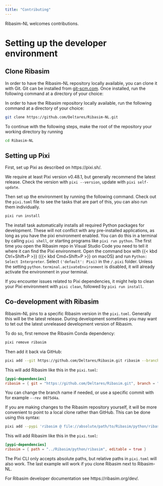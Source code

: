 ```yaml
---
title: "Contributing"
---
```


Ribasim-NL welcomes contributions.

# Setting up the developer environment

## Clone Ribasim

In order to have the Ribasim-NL repository locally available, you can clone it with Git.
Git can be installed from [git-scm.com](https://git-scm.com/downloads).
Once installed, run the following command at a directory of your choice:

In order to have the Ribasim repository locally available, run the following command at a directory of your choice:

```sh
git clone https://github.com/Deltares/Ribasim-NL.git
```

To continue with the following steps, make the root of the repository your working directory by running

```sh
cd Ribasim-NL
```

## Setting up Pixi

First, set up Pixi as described on https://pixi.sh/.

We require at least Pixi version v0.48.1, but generally recommend the latest release.
Check the version with `pixi --version`, update with `pixi self-update`.

Then set up the environment by running the following command.
Check out the `pixi.toml` file to see the tasks that are part of this, you can also run them individually.

```sh
pixi run install
```

The install task automatically installs all required Python packages for development.
These will not conflict with any pre-installed applications, as long as you have the pixi environment enabled.
You can do this in a terminal by calling `pixi shell`, or starting programs like `pixi run python`.
The first time you open the Ribasim repo in Visual Studio Code you need to tell it where it can find the Pixi environment.
Open the command box with {{< kbd Ctrl+Shift+P >}} ({{< kbd Cmd+Shift+P >}} on macOS) and run `Python: Select Interpreter`.
Select `('default': Pixi)` in the `/.pixi` folder.
Unless the setting `python.terminal.activateEnvironment` is disabled, it will already activate the environment in your terminal.

If you encounter issues related to Pixi dependencies, it might help to clean your Pixi environment with `pixi clean`, followed by `pixi run install`.

## Co-development with Ribasim

Ribasim-NL pins to a specific Ribasim version in the `pixi.toml`.
Generally this will be the latest release.
During development sometimes you may want to tet out the latest unreleased development version of Ribasim.

To do so, first remove the Ribasim Conda dependency:

```sh
pixi remove ribasim
```

Then add it back via GitHub:

```sh
pixi add --git https://github.com/Deltares/Ribasim.git ribasim --branch main --pypi --subdir python/ribasim
```

This will add Ribasim like this in the `pixi.toml`:

```toml
[pypi-dependencies]
ribasim = { git = "https://github.com/Deltares/Ribasim.git", branch = "main", subdirectory = "python/ribasim" }
```

You can change the branch name if needed, or use a specific commit with for example `--rev 0075d4a`.

If you are making changes to the Ribasim repository yourself, it will be more convenient to point to a local clone rather than GitHub.
This can be done using this syntax:

```sh
pixi add --pypi 'ribasim @ file://absolute/path/to/Ribasim/python/ribasim' --editable
```

This will add Ribasim like this in the `pixi.toml`:

```toml
[pypi-dependencies]
ribasim = { path = "../Ribasim/python/ribasim", editable = true }
```

The Pixi CLI only accepts absolute paths, but relative paths in `pixi.toml` will also work.
The last example will work if you clone Ribasim next to Ribasim-NL.

For Ribasim developer documentation see https://ribasim.org/dev/.
